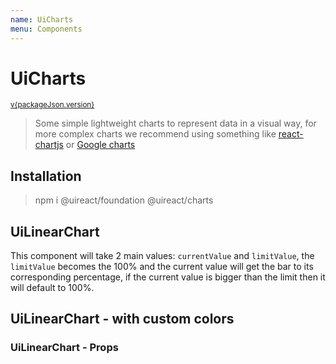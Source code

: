 ```yaml
---
name: UiCharts
menu: Components
---
```





# UiCharts

<sup>
  <a href="https://github.com/inavac182/ui-react/blob/main/packages/charts/" target="_blank">
    v{packageJson.version}
  </a>
</sup>

> Some simple lightweight charts to represent data in a visual way, for more complex charts we recommend using something like [react-chartjs](https://react-chartjs-2.js.org/) or [Google charts](https://developers.google.com/chart)

## Installation

> npm i @uireact/foundation @uireact/charts

## UiLinearChart

This component will take 2 main values: `currentValue` and `limitValue`, the `limitValue` becomes the 100% and the current value will get the bar to its corresponding percentage, if the current value is bigger than the limit then it
will default to 100%.

<Playground>
  <UiLinearChart title="Demo" currentValue={10} currentLabel="start value" limitValue={100} limitLabel="End value" />
</Playground>

## UiLinearChart - with custom colors

<Playground>
  <UiLinearChart
    title="Demo with color"
    currentValue={60}
    currentLabel="start value"
    currentColor="rgb( 28, 225, 127)"
    limitValue={80}
    limitLabel="End value"
    limitColor="rgb(190, 129, 8)"
  />
</Playground>

### UiLinearChart - Props

<Props of={UiLinearChart} />
